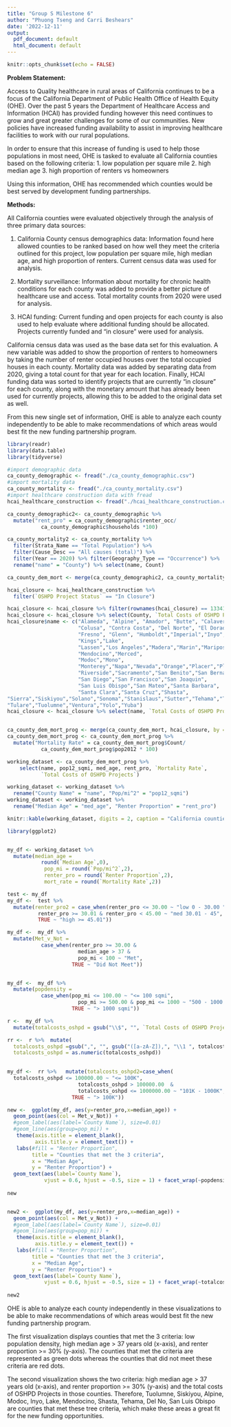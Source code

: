 ```yaml
---
title: "Group S Milestone 6"
author: "Phuong Tseng and Carri Beshears"
date: '2022-12-11'
output:
  pdf_document: default
  html_document: default
---
```


```r
knitr::opts_chunk$set(echo = FALSE)
```

**Problem Statement:**

  Access to Quality healthcare in rural areas of California continues to be a focus of the California Department of Public Health Office of Health Equity (OHE). Over the past 5 years the Department of Healthcare Access and Information (HCAI) has provided funding however this need continues to grow and great greater challenges for some of our communities. New policies have increased funding availability to assist in improving healthcare facilities to work with our rural populations. 
  
  In order to ensure that this increase of funding is used to help those populations in most need, OHE is tasked to evaluate all California counties based on the following criteria:
  1. low population per square mile
  2. high median age
  3. high proportion of renters vs homeowners
  
Using this information, OHE has recommended which counties would be best served by development funding partnerships. 

**Methods:** 
  
  All California counties were evaluated objectively through the analysis of three primary data sources:
  
  1. California County census demographics data: Information found here allowed counties to be ranked based on how well they meet the criteria outlined for this project, low population per square mile, high median age, and high proportion of renters. Current census data was used for analysis.
  
  2. Mortality surveillance: Information about mortality for chronic health conditions for each county was added to provide a better picture of healthcare use and access. Total mortality counts from 2020 were used for analysis. 
  
  3. HCAI funding: Current funding and open projects for each county is also used to help evaluate where additional funding should be allocated. Projects currently funded and "in closure" were used for analysis.
  
  California census data was used as the base data set for this evaluation. A new variable was added to show the proportion of renters to homeowners by taking the number of renter occupied houses over the total occupied houses in each county. Mortality data was added by separating data from 2020, giving a total count for that year for each location. Finally, HCAI funding data was sorted to identify projects that are currently "in closure" for each county, along with the monetary amount that has already been used for currently projects, allowing this to be added to the original data set as well. 
  
  From this new single set of information, OHE is able to analyze each county independently to be able to make recommendations of which areas would best fit the new funding partnership program.  

\newpage


```r
library(readr)
library(data.table)
library(tidyverse)

#import demographic data
ca_county_demographic <- fread("./ca_county_demographic.csv")
#import mortality data
ca_county_mortality <- fread("./ca_county_mortality.csv")
#import healthcare construction data with fread
hcai_healthcare_construction <- fread("./hcai_healthcare_construction.csv")


```



```r


ca_county_demographic2<- ca_county_demographic %>% 
  mutate("rent_pro" = ca_county_demographic$renter_occ/
           ca_county_demographic$households *100)

ca_county_mortality2 <- ca_county_mortality %>% 
  filter(Strata_Name == "Total Population") %>% 
  filter(Cause_Desc == "All causes (total)") %>% 
  filter(Year == 2020) %>% filter(Geography_Type == "Occurrence") %>% 
  rename("name" = "County") %>% select(name, Count)

ca_county_dem_mort <- merge(ca_county_demographic2, ca_county_mortality2, by = "name")

hcai_closure <- hcai_healthcare_construction %>% 
  filter(`OSHPD Project Status` == "In Closure")

hcai_closure <- hcai_closure %>% filter(rownames(hcai_closure) == 13341:13398)
hcai_closure <- hcai_closure %>% select(County, `Total Costs of OSHPD Projects`)
hcai_closure$name <- c("Alameda", "Alpine", "Amador", "Butte", "Calaveras", 
                       "Colusa", "Contra Costa", "Del Norte", "El Dorado", 
                       "Fresno", "Glenn", "Humboldt","Imperial","Inyo","Kern",
                       "Kings","Lake",
                       "Lassen","Los Angeles","Madera","Marin","Mariposa",
                       "Mendocino","Merced",
                       "Modoc","Mono",
                       "Monterey","Napa","Nevada","Orange","Placer","Plumas",
                       "Riverside","Sacramento","San Benito","San Bernardino",
                       "San Diego","San Francisco","San Joaquin",
                       "San Luis Obispo","San Mateo","Santa Barbara",
                       "Santa Clara","Santa Cruz","Shasta",
"Sierra","Siskiyou","Solano","Sonoma","Stanislaus","Sutter","Tehama","Trinity",
"Tulare","Tuolumne","Ventura","Yolo","Yuba") 
hcai_closure <- hcai_closure %>% select(name, `Total Costs of OSHPD Projects`)


ca_county_dem_mort_prog <- merge(ca_county_dem_mort, hcai_closure, by = "name")
ca_county_dem_mort_prog <- ca_county_dem_mort_prog %>% 
  mutate("Mortality Rate" = ca_county_dem_mort_prog$Count/
           ca_county_dem_mort_prog$pop2012 * 100)

working_dataset <- ca_county_dem_mort_prog %>% 
    select(name, pop12_sqmi, med_age, rent_pro, `Mortality Rate`, 
           `Total Costs of OSHPD Projects`)

working_dataset <- working_dataset %>% 
  rename("County Name" = "name", "Pop/mi^2" = "pop12_sqmi")
working_dataset <- working_dataset %>% 
  rename("Median Age" = "med_age", "Renter Proportion" = "rent_pro")


```

```r

knitr::kable(working_dataset, digits = 2, caption = "California counties by current census")
```

```r
library(ggplot2)


my_df <- working_dataset %>% 
  mutate(median_age = 
           round(`Median Age`,0), 
            pop_mi = round(`Pop/mi^2`,2),
            renter_pro = round(`Renter Proportion`,2),
            mort_rate = round(`Mortality Rate`,2)) 

test <- my_df
my_df <-  test %>% 
  mutate(renter_pro2 = case_when(renter_pro <= 30.00 ~ "low 0 - 30.00 ",
          renter_pro >= 30.01 & renter_pro < 45.00 ~ "med 30.01 - 45",
          TRUE ~ "high >= 45.01"))

my_df <-  my_df %>% 
  mutate(Met_v_Not = 
           case_when(renter_pro >= 30.00 & 
                       median_age > 37 & 
                       pop_mi < 100 ~ "Met", 
                     TRUE ~ "Did Not Meet"))


my_df <-  my_df %>% 
  mutate(popdensity = 
           case_when(pop_mi <= 100.00 ~ "<= 100 sqmi",
                       pop_mi >= 500.00 & pop_mi <= 1000 ~ "500 - 1000 sqmi", 
                     TRUE ~ "> 1000 sqmi"))

r <-  my_df %>% 
  mutate(totalcosts_oshpd = gsub("\\$", "", `Total Costs of OSHPD Projects`))

rr <-  r %>%  mutate(
  totalcosts_oshpd =gsub(",", "", gsub("([a-zA-Z]),", "\\1 ", totalcosts_oshpd)), 
  totalcosts_oshpd = as.numeric(totalcosts_oshpd))

         
my_df <-  rr %>%   mutate(totalcosts_oshpd2=case_when(
  totalcosts_oshpd <= 100000.00 ~ "<= 100K",
                       totalcosts_oshpd > 100000.00  & 
                       totalcosts_oshpd <= 1000000.00 ~ "101K - 1000K", 
                     TRUE ~ "> 100K"))

new <-  ggplot(my_df, aes(y=renter_pro,x=median_age)) + 
  geom_point(aes(col = Met_v_Not)) + 
  #geom_label(aes(label=`County Name`), size=0.01)
  #geom_line(aes(group=pop_mi)) + 
   theme(axis.title = element_blank(), 
         axis.title.y = element_text()) + 
   labs(#fill = "Renter Proportion",
        title = "Counties that met the 3 criteria",
        x = "Median Age",
        y = "Renter Proportion") + 
  geom_text(aes(label=`County Name`), 
            vjust = 0.6, hjust = -0.5, size = 1) + facet_wrap(~popdensity) 
  
new


new2 <-  ggplot(my_df, aes(y=renter_pro,x=median_age)) + 
  geom_point(aes(col = Met_v_Not)) + 
  #geom_label(aes(label=`County Name`), size=0.01)
  #geom_line(aes(group=pop_mi)) + 
   theme(axis.title = element_blank(), 
         axis.title.y = element_text()) + 
   labs(#fill = "Renter Proportion",
        title = "Counties that met the 3 criteria",
        x = "Median Age",
        y = "Renter Proportion") + 
  geom_text(aes(label=`County Name`), 
            vjust = 0.6, hjust = -0.5, size = 1) + facet_wrap(~totalcosts_oshpd2) 
  
new2


```

OHE is able to analyze each county independently in these visualizations to be able to make recommendations of which areas would best fit the new funding partnership program. 

The first visualization displays counties that met the 3 criteria: low population density, high median age > 37 years old (x-axis), and renter proportion >= 30% (y-axis). The counties that met the criteria are represented as green dots whereas the counties that did not meet these criteria are red dots.

The second visualization shows the two criteria: high median age > 37 years old (x-axis), and renter proportion >= 30% (y-axis) and the total costs of OSHPD Projects in those counties. Therefore, Tuolumne, Siskiyou, Alpine, Modoc, Inyo, Lake, Mendocino, Shasta, Tehama, Del No, San Luis Obispo are counties that met these tree criteria, which make these areas a great fit for the new funding opportunities.



 

